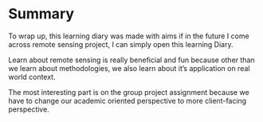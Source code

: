 # Summary

To wrap up, this learning diary was made with aims if in the future I come across remote sensing project, I can simply open this learning Diary.

Learn about remote sensing is really beneficial and fun because other than we learn about methodologies, we also learn about it's application on real world context.

The most interesting part is on the group project assignment because we have to change our academic oriented perspective to more client-facing perspective.
